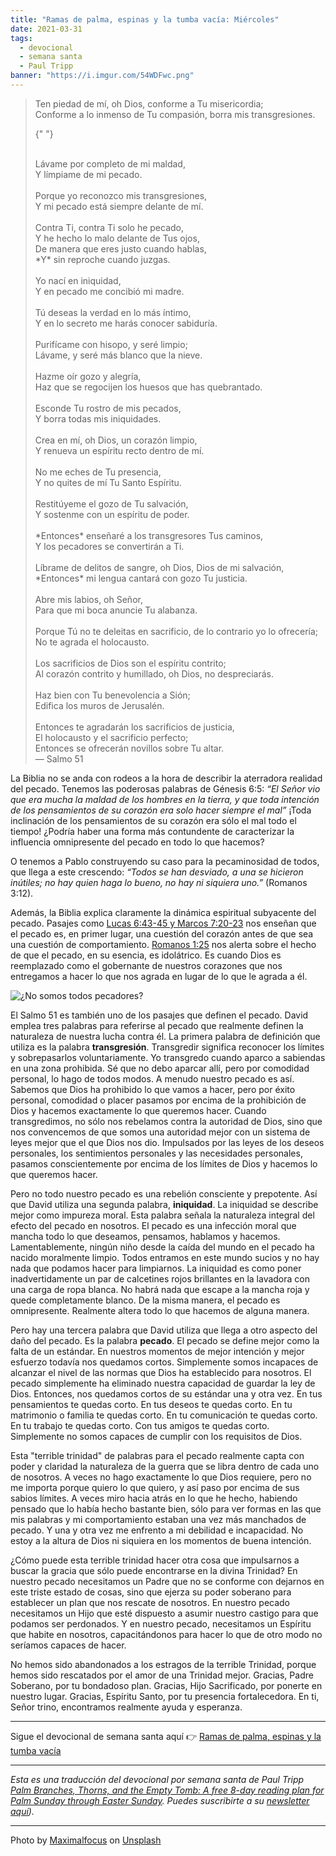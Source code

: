 ```yaml
---
title: "Ramas de palma, espinas y la tumba vacía: Miércoles"
date: 2021-03-31
tags:
  - devocional
  - semana santa
  - Paul Tripp
banner: "https://i.imgur.com/54WDFwc.png"
---
```



> Ten piedad de mí, oh Dios, conforme a Tu misericordia; <br />
> Conforme a lo inmenso de Tu compasión, borra mis transgresiones. <br />
>
> {" "}
>
> <br />
> Lávame por completo de mi maldad, <br />
> Y límpiame de mi pecado. <br />
> <br />
> Porque yo reconozco mis transgresiones, <br />
> Y mi pecado está siempre delante de mí. <br />
> <br />
> Contra Ti, contra Ti solo he pecado, <br />
> Y he hecho lo malo delante de Tus ojos, <br />
> De manera que eres justo cuando hablas, <br />
> *Y* sin reproche cuando juzgas. <br />
> <br />
> Yo nací en iniquidad, <br />
> Y en pecado me concibió mi madre. <br />
> <br />
> Tú deseas la verdad en lo más íntimo, <br />
> Y en lo secreto me harás conocer sabiduría. <br />
> <br />
> Purifícame con hisopo, y seré limpio; <br />
> Lávame, y seré más blanco que la nieve. <br />
> <br />
> Hazme oír gozo y alegría, <br />
> Haz que se regocijen los huesos que has quebrantado. <br />
> <br />
> Esconde Tu rostro de mis pecados, <br />
> Y borra todas mis iniquidades. <br />
> <br />
> Crea en mí, oh Dios, un corazón limpio, <br />
> Y renueva un espíritu recto dentro de mí. <br />
> <br />
> No me eches de Tu presencia, <br />
> Y no quites de mí Tu Santo Espíritu. <br />
> <br />
> Restitúyeme el gozo de Tu salvación, <br />
> Y sostenme con un espíritu de poder. <br />
> <br />
> *Entonces* enseñaré a los transgresores Tus caminos, <br />
> Y los pecadores se convertirán a Ti. <br />
> <br />
> Líbrame de delitos de sangre, oh Dios, Dios de mi salvación, <br />
> *Entonces* mi lengua cantará con gozo Tu justicia. <br />
> <br />
> Abre mis labios, oh Señor, <br />
> Para que mi boca anuncie Tu alabanza. <br />
> <br />
> Porque Tú no te deleitas en sacrificio, de lo contrario yo lo ofrecería; <br />
> No te agrada el holocausto. <br />
> <br />
> Los sacrificios de Dios son el espíritu contrito; <br />
> Al corazón contrito y humillado, oh Dios, no despreciarás. <br />
> <br />
> Haz bien con Tu benevolencia a Sión; <br />
> Edifica los muros de Jerusalén. <br />
> <br />
> Entonces te agradarán los sacrificios de justicia, <br />
> El holocausto y el sacrificio perfecto; <br />
> Entonces se ofrecerán novillos sobre Tu altar. <br />— Salmo 51

La Biblia no se anda con rodeos a la hora de describir la aterradora realidad del pecado. Tenemos las poderosas palabras de Génesis 6:5: _“El Señor vio que era mucha la maldad de los hombres en la tierra, y que toda intención de los pensamientos de su corazón era solo hacer siempre el mal”_ ¡Toda inclinación de los pensamientos de su corazón era sólo el mal todo el tiempo! ¿Podría haber una forma más contundente de caracterizar la influencia omnipresente del pecado en todo lo que hacemos?

O tenemos a Pablo construyendo su caso para la pecaminosidad de todos, que llega a este crescendo: _“Todos se han desviado, a una se hicieron inútiles; no hay quien haga lo bueno, no hay ni siquiera uno.”_ (Romanos 3:12).

Además, la Biblia explica claramente la dinámica espiritual subyacente del pecado. Pasajes como [Lucas 6:43-45 y Marcos 7:20-23](https://www.biblegateway.com/passage/?search=Lucas+6%3A43-45%3B+Marcos+7%3A20-23&version=NBLA) nos enseñan que el pecado es, en primer lugar, una cuestión del corazón antes de que sea una cuestión de comportamiento. [Romanos 1:25](https://www.biblegateway.com/passage/?search=Romanos+1%3A25&version=NBLA) nos alerta sobre el hecho de que el pecado, en su esencia, es idolátrico. Es cuando Dios es reemplazado como el gobernante de nuestros corazones que nos entregamos a hacer lo que nos agrada en lugar de lo que le agrada a él.

![¿No somos todos pecadores?](https://i.imgur.com/54WDFwc.png)

El Salmo 51 es también uno de los pasajes que definen el pecado. David emplea tres palabras para referirse al pecado que realmente definen la naturaleza de nuestra lucha contra él. La primera palabra de definición que utiliza es la palabra **transgresión**. Transgredir significa reconocer los límites y sobrepasarlos voluntariamente. Yo transgredo cuando aparco a sabiendas en una zona prohibida. Sé que no debo aparcar allí, pero por comodidad personal, lo hago de todos modos. A menudo nuestro pecado es así. Sabemos que Dios ha prohibido lo que vamos a hacer, pero por éxito personal, comodidad o placer pasamos por encima de la prohibición de Dios y hacemos exactamente lo que queremos hacer. Cuando transgredimos, no sólo nos rebelamos contra la autoridad de Dios, sino que nos convencemos de que somos una autoridad mejor con un sistema de leyes mejor que el que Dios nos dio. Impulsados por las leyes de los deseos personales, los sentimientos personales y las necesidades personales, pasamos conscientemente por encima de los límites de Dios y hacemos lo que queremos hacer.

Pero no todo nuestro pecado es una rebelión consciente y prepotente. Así que David utiliza una segunda palabra, **iniquidad**. La iniquidad se describe mejor como impureza moral. Esta palabra señala la naturaleza integral del efecto del pecado en nosotros. El pecado es una infección moral que mancha todo lo que deseamos, pensamos, hablamos y hacemos. Lamentablemente, ningún niño desde la caída del mundo en el pecado ha nacido moralmente limpio. Todos entramos en este mundo sucios y no hay nada que podamos hacer para limpiarnos. La iniquidad es como poner inadvertidamente un par de calcetines rojos brillantes en la lavadora con una carga de ropa blanca. No habrá nada que escape a la mancha roja y quede completamente blanco. De la misma manera, el pecado es omnipresente. Realmente altera todo lo que hacemos de alguna manera.

Pero hay una tercera palabra que David utiliza que llega a otro aspecto del daño del pecado. Es la palabra **pecado**. El pecado se define mejor como la falta de un estándar. En nuestros momentos de mejor intención y mejor esfuerzo todavía nos quedamos cortos. Simplemente somos incapaces de alcanzar el nivel de las normas que Dios ha establecido para nosotros. El pecado simplemente ha eliminado nuestra capacidad de guardar la ley de Dios. Entonces, nos quedamos cortos de su estándar una y otra vez. En tus pensamientos te quedas corto. En tus deseos te quedas corto. En tu matrimonio o familia te quedas corto. En tu comunicación te quedas corto. En tu trabajo te quedas corto. Con tus amigos te quedas corto. Simplemente no somos capaces de cumplir con los requisitos de Dios.

Esta "terrible trinidad" de palabras para el pecado realmente capta con poder y claridad la naturaleza de la guerra que se libra dentro de cada uno de nosotros. A veces no hago exactamente lo que Dios requiere, pero no me importa porque quiero lo que quiero, y así paso por encima de sus sabios límites. A veces miro hacia atrás en lo que he hecho, habiendo pensado que lo había hecho bastante bien, sólo para ver formas en las que mis palabras y mi comportamiento estaban una vez más manchados de pecado. Y una y otra vez me enfrento a mi debilidad e incapacidad. No estoy a la altura de Dios ni siquiera en los momentos de buena intención.

¿Cómo puede esta terrible trinidad hacer otra cosa que impulsarnos a buscar la gracia que sólo puede encontrarse en la divina Trinidad? En nuestro pecado necesitamos un Padre que no se conforme con dejarnos en este triste estado de cosas, sino que ejerza su poder soberano para establecer un plan que nos rescate de nosotros. En nuestro pecado necesitamos un Hijo que esté dispuesto a asumir nuestro castigo para que podamos ser perdonados. Y en nuestro pecado, necesitamos un Espíritu que habite en nosotros, capacitándonos para hacer lo que de otro modo no seríamos capaces de hacer.

No hemos sido abandonados a los estragos de la terrible Trinidad, porque hemos sido rescatados por el amor de una Trinidad mejor. Gracias, Padre Soberano, por tu bondadoso plan. Gracias, Hijo Sacrificado, por ponerte en nuestro lugar. Gracias, Espíritu Santo, por tu presencia fortalecedora. En ti, Señor trino, encontramos realmente ayuda y esperanza.

---

Sigue el devocional de semana santa aquí 👉 [Ramas de palma, espinas y la tumba vacía](/blog/ramas-de-palma-espinas-y-la-tumba-vacia)

---

_Esta es una traducción del devocional por semana santa de Paul Tripp [Palm Branches, Thorns, and the Empty Tomb: A free 8-day reading plan for Palm Sunday
through Easter Sunday](https://cdn.shopify.com/s/files/1/1695/6503/files/Journey_to_the_Cross_Download.pdf?v=1615329390). Puedes suscribirte a su [newsletter aquí](https://www.paultripp.com))._

---

Photo by <a href="https://unsplash.com/@maximalfocus?utm_source=unsplash&utm_medium=referral&utm_content=creditCopyText">Maximalfocus</a> on <a href="https://unsplash.com/s/photos/sinner?utm_source=unsplash&utm_medium=referral&utm_content=creditCopyText">Unsplash</a>

<Author authorKey="paul-tripp" />
